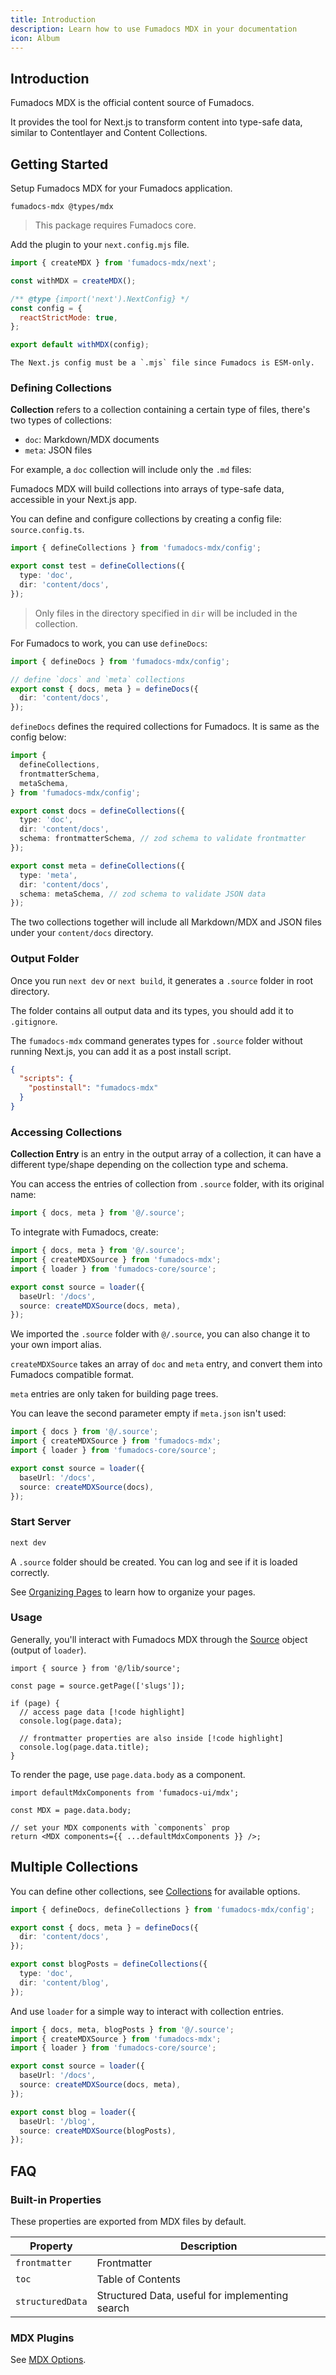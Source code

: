 ```yaml
---
title: Introduction
description: Learn how to use Fumadocs MDX in your documentation
icon: Album
---
```



## Introduction

Fumadocs MDX is the official content source of Fumadocs.

It provides the tool for Next.js to transform content into type-safe data, similar to Contentlayer and Content Collections.

## Getting Started

Setup Fumadocs MDX for your Fumadocs application.

```package-install
fumadocs-mdx @types/mdx
```

> This package requires Fumadocs core.

Add the plugin to your `next.config.mjs` file.

```js
import { createMDX } from 'fumadocs-mdx/next';

const withMDX = createMDX();

/** @type {import('next').NextConfig} */
const config = {
  reactStrictMode: true,
};

export default withMDX(config);
```

<Callout title="ESM Only" type='warn' className="mt-4">

    The Next.js config must be a `.mjs` file since Fumadocs is ESM-only.

</Callout>

### Defining Collections

**Collection** refers to a collection containing a certain type of files, there's two types of collections:

- `doc`: Markdown/MDX documents
- `meta`: JSON files

For example, a `doc` collection will include only the `.md` files:

<Files>
  <Folder name="folder" defaultOpen>
    <File name="ui.md" />
  </Folder>
  <File name="hello.md" />
  <File name="index.md" />
  <File
    name="meta.json"
    className="opacity-50 cursor-not-allowed"
    aria-disabled
  />
</Files>

Fumadocs MDX will build collections into arrays of type-safe data, accessible in your Next.js app.

You can define and configure collections by creating a config file: `source.config.ts`.

```ts title="source.config.ts"
import { defineCollections } from 'fumadocs-mdx/config';

export const test = defineCollections({
  type: 'doc',
  dir: 'content/docs',
});
```

> Only files in the directory specified in `dir` will be included in the collection.

For Fumadocs to work, you can use `defineDocs`:

```ts title="source.config.ts"
import { defineDocs } from 'fumadocs-mdx/config';

// define `docs` and `meta` collections
export const { docs, meta } = defineDocs({
  dir: 'content/docs',
});
```

`defineDocs` defines the required collections for Fumadocs.
It is same as the config below:

```ts title="source.config.ts"
import {
  defineCollections,
  frontmatterSchema,
  metaSchema,
} from 'fumadocs-mdx/config';

export const docs = defineCollections({
  type: 'doc',
  dir: 'content/docs',
  schema: frontmatterSchema, // zod schema to validate frontmatter
});

export const meta = defineCollections({
  type: 'meta',
  dir: 'content/docs',
  schema: metaSchema, // zod schema to validate JSON data
});
```

The two collections together will include all Markdown/MDX and JSON files under your `content/docs` directory.

### Output Folder

Once you run `next dev` or `next build`, it generates a `.source` folder in root directory.

The folder contains all output data and its types, you should add it to `.gitignore`.

The `fumadocs-mdx` command generates types for `.source` folder without running Next.js, you can add it as a post install script.

```json title="package.json"
{
  "scripts": {
    "postinstall": "fumadocs-mdx"
  }
}
```

### Accessing Collections

**Collection Entry** is an entry in the output array of a collection, it can have a different type/shape depending on the collection type and schema.

You can access the entries of collection from `.source` folder, with its original name:

```ts
import { docs, meta } from '@/.source';
```

To integrate with Fumadocs, create:

```ts title="lib/source.ts"
import { docs, meta } from '@/.source';
import { createMDXSource } from 'fumadocs-mdx';
import { loader } from 'fumadocs-core/source';

export const source = loader({
  baseUrl: '/docs',
  source: createMDXSource(docs, meta),
});
```

We imported the `.source` folder with `@/.source`, you can also change it to your own import alias.

`createMDXSource` takes an array of `doc` and `meta` entry, and convert them into Fumadocs compatible format.

<Callout title='Good to Know'>

`meta` entries are only taken for building page trees.

You can leave the second parameter empty if `meta.json` isn't used:

```ts title="lib/source.ts"
import { docs } from '@/.source';
import { createMDXSource } from 'fumadocs-mdx';
import { loader } from 'fumadocs-core/source';

export const source = loader({
  baseUrl: '/docs',
  source: createMDXSource(docs),
});
```

</Callout>

### Start Server

```bash
next dev
```

A `.source` folder should be created. You can log and see if it is loaded correctly.

See [Organizing Pages](/docs/ui/page-conventions) to learn how to organize your pages.

### Usage

Generally, you'll interact with Fumadocs MDX through the [Source](/docs/headless/source-api#output) object (output of `loader`).

```tsx
import { source } from '@/lib/source';

const page = source.getPage(['slugs']);

if (page) {
  // access page data [!code highlight]
  console.log(page.data);

  // frontmatter properties are also inside [!code highlight]
  console.log(page.data.title);
}
```

To render the page, use `page.data.body` as a component.

```tsx
import defaultMdxComponents from 'fumadocs-ui/mdx';

const MDX = page.data.body;

// set your MDX components with `components` prop
return <MDX components={{ ...defaultMdxComponents }} />;
```

## Multiple Collections

You can define other collections, see [Collections](/docs/mdx/collections) for available options.

```ts title="source.config.ts"
import { defineDocs, defineCollections } from 'fumadocs-mdx/config';

export const { docs, meta } = defineDocs({
  dir: 'content/docs',
});

export const blogPosts = defineCollections({
  type: 'doc',
  dir: 'content/blog',
});
```

And use `loader` for a simple way to interact with collection entries.

```ts title="lib/source.ts"
import { docs, meta, blogPosts } from '@/.source';
import { createMDXSource } from 'fumadocs-mdx';
import { loader } from 'fumadocs-core/source';

export const source = loader({
  baseUrl: '/docs',
  source: createMDXSource(docs, meta),
});

export const blog = loader({
  baseUrl: '/blog',
  source: createMDXSource(blogPosts),
});
```

## FAQ

### Built-in Properties

These properties are exported from MDX files by default.

| Property         | Description                                     |
| ---------------- | ----------------------------------------------- |
| `frontmatter`    | Frontmatter                                     |
| `toc`            | Table of Contents                               |
| `structuredData` | Structured Data, useful for implementing search |

### MDX Plugins

See [MDX Options](/docs/mdx/mdx).
